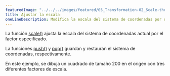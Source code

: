 ```yaml
---
featuredImage: "../../../images/featured/05_Transformation-02_Scale-thumbnail.png"
title: Ajustar la escala
oneLineDescription: Modifica la escala del sistema de coordenadas por un factor.
---
```


La función
<a href="/reference/#/p5/scale/">scale()</a>
ajusta la escala del sistema de coordenadas actual por el factor especificado.

La funciones
<a href="/reference/#/p5/push/">push()</a>
y
<a href="/reference/#/p5/pop/">pop()</a>
guardan y restauran el sistema de coordenadas, respectivamente.

En este ejemplo, se dibuja un cuadrado de tamaño 200 en el origen
con tres diferentes factores de escala.
